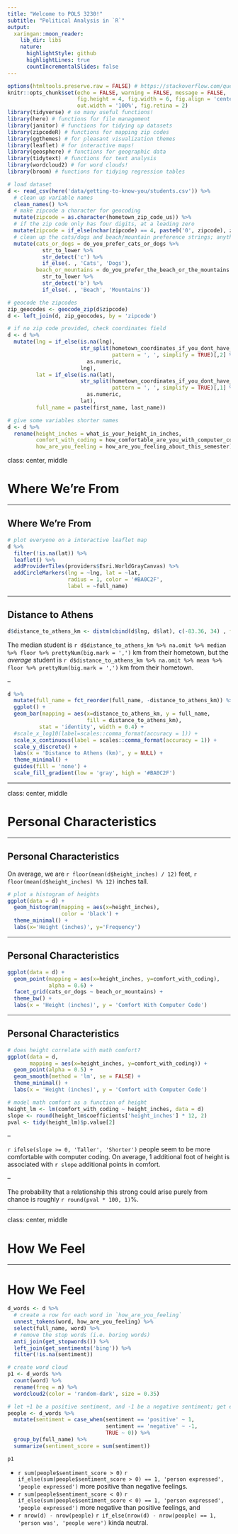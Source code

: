 ```yaml
---
title: "Welcome to POLS 3230!"
subtitle: "Political Analysis in `R`"
output:
  xaringan::moon_reader:
    lib_dir: libs
    nature:
      highlightStyle: github
      highlightLines: true
      countIncrementalSlides: false
---
```


```r
options(htmltools.preserve.raw = FALSE) # https://stackoverflow.com/questions/65766516/xaringan-presentation-not-displaying-html-widgets-even-when-knitting-provided-t
knitr::opts_chunk$set(echo = FALSE, warning = FALSE, message = FALSE,
                      fig.height = 4, fig.width = 6, fig.align = 'center',
                      out.width = '100%', fig.retina = 2)
library(tidyverse) # so many useful functions!
library(here) # functions for file management
library(janitor) # functions for tidying up datasets
library(zipcodeR) # functions for mapping zip codes
library(ggthemes) # for pleasant visualization themes
library(leaflet) # for interactive maps!
library(geosphere) # functions for geographic data
library(tidytext) # functions for text analysis
library(wordcloud2) # for word clouds!
library(broom) # functions for tidying regression tables
```

```r
# load dataset
d <- read_csv(here('data/getting-to-know-you/students.csv')) %>% 
  # clean up variable names
  clean_names() %>%  
  # make zipcode a character for geocoding
  mutate(zipcode = as.character(hometown_zip_code_us)) %>%
  # if the zip code only has four digits, at a leading zero
  mutate(zipcode = if_else(nchar(zipcode) == 4, paste0('0', zipcode), zipcode)) %>%
  # clean up the cats/dogs and beach/mountain preference strings; anything with a "c" is cats, anything with a "b" is beaches
  mutate(cats_or_dogs = do_you_prefer_cats_or_dogs %>% 
           str_to_lower %>% 
           str_detect('c') %>% 
           if_else(. , 'Cats', 'Dogs'),
         beach_or_mountains = do_you_prefer_the_beach_or_the_mountains %>% 
           str_to_lower %>% 
           str_detect('b') %>% 
           if_else(. , 'Beach', 'Mountains'))

# geocode the zipcodes
zip_geocodes <- geocode_zip(d$zipcode)
d <- left_join(d, zip_geocodes, by = 'zipcode')

# if no zip code provided, check coordinates field
d <- d %>% 
  mutate(lng = if_else(is.na(lng), 
                       str_split(hometown_coordinates_if_you_dont_have_a_home_zip_code,
                                 pattern = ', ', simplify = TRUE)[,2] %>% 
                         as.numeric,
                       lng),
         lat = if_else(is.na(lat), 
                       str_split(hometown_coordinates_if_you_dont_have_a_home_zip_code,
                                 pattern = ', ', simplify = TRUE)[,1] %>% 
                         as.numeric,
                       lat),
         full_name = paste(first_name, last_name))

# give some variables shorter names
d <- d %>% 
  rename(height_inches = what_is_your_height_in_inches,
         comfort_with_coding = how_comfortable_are_you_with_computer_code,
         how_are_you_feeling = how_are_you_feeling_about_this_semester)
```

class: center, middle

# Where We're From

---

## Where We're From

```r
# plot everyone on a interactive leaflet map
d %>% 
  filter(!is.na(lat)) %>% 
  leaflet() %>%  
  addProviderTiles(providers$Esri.WorldGrayCanvas) %>% 
  addCircleMarkers(lng = ~lng, lat = ~lat,
                   radius = 1, color = '#BA0C2F',
                   label = ~full_name)
```

---

## Distance to Athens

```r
d$distance_to_athens_km <- distm(cbind(d$lng, d$lat), c(-83.36, 34) , fun = distHaversine)[,1] / 1000
```

The median student is `r d$distance_to_athens_km %>% na.omit %>% median %>% floor %>% prettyNum(big.mark = ',')` km from their hometown, but the *average* student is `r d$distance_to_athens_km %>% na.omit %>% mean %>% floor %>% prettyNum(big.mark = ',')` km from their hometown.

--

```r
d %>% 
  mutate(full_name = fct_reorder(full_name, -distance_to_athens_km)) %>% 
  ggplot() +
  geom_bar(mapping = aes(x=distance_to_athens_km, y = full_name,
                         fill = distance_to_athens_km),
          stat = 'identity', width = 0.4) +
  #scale_x_log10(label=scales::comma_format(accuracy = 1)) +
  scale_x_continuous(label = scales::comma_format(accuracy = 1)) +
  scale_y_discrete() +
  labs(x = 'Distance to Athens (km)', y = NULL) +
  theme_minimal() +
  guides(fill = 'none') +
  scale_fill_gradient(low = 'gray', high = '#BA0C2F')
```

---

class: center, middle

# Personal Characteristics

---

## Personal Characteristics

On average, we are `r floor(mean(d$height_inches) / 12)` feet, `r floor(mean(d$height_inches) %% 12)` inches tall.

```r
# plot a histogram of heights
ggplot(data = d) +
  geom_histogram(mapping = aes(x=height_inches),
                 color = 'black') +
  theme_minimal() +
  labs(x='Height (inches)', y='Frequency')
```

---

## Personal Characteristics

```r
ggplot(data = d) +
  geom_point(mapping = aes(x=height_inches, y=comfort_with_coding),
             alpha = 0.6) +
  facet_grid(cats_or_dogs ~ beach_or_mountains) +
  theme_bw() +
  labs(x = 'Height (inches)', y = 'Comfort With Computer Code')
```

---

## Personal Characteristics

```r
# does height correlate with math comfort?
ggplot(data = d,
       mapping = aes(x=height_inches, y=comfort_with_coding)) +
  geom_point(alpha = 0.5) +
  geom_smooth(method = 'lm', se = FALSE) +
  theme_minimal() +
  labs(x = 'Height (inches)', y = 'Comfort with Computer Code')

# model math comfort as a function of height
height_lm <- lm(comfort_with_coding ~ height_inches, data = d)
slope <- round(height_lm$coefficients['height_inches'] * 12, 2)
pval <- tidy(height_lm)$p.value[2]
```

--

`r ifelse(slope >= 0, 'Taller', 'Shorter')` people seem to be more comfortable with computer coding. On average, 1 additional foot of height is associated with `r slope` additional points in comfort. 

--

The probability that a relationship this strong could arise purely from chance is roughly `r round(pval * 100, 1)`%.

---

class: center, middle

# How We Feel

---

# How We Feel

```r
d_words <- d %>% 
  # create a row for each word in `how_are_you_feeling`
  unnest_tokens(word, how_are_you_feeling) %>% 
  select(full_name, word) %>% 
  # remove the stop words (i.e. boring words)
  anti_join(get_stopwords()) %>% 
  left_join(get_sentiments('bing')) %>% 
  filter(!is.na(sentiment))

# create word cloud
p1 <- d_words %>% 
  count(word) %>% 
  rename(freq = n) %>% 
  wordcloud2(color = 'random-dark', size = 0.35)

# let +1 be a positive sentiment, and -1 be a negative sentiment; get everyone's sum
people <- d_words %>% 
  mutate(sentiment = case_when(sentiment == 'positive' ~ 1,
                               sentiment == 'negative' ~ -1,
                               TRUE ~ 0)) %>% 
  group_by(full_name) %>% 
  summarize(sentiment_score = sum(sentiment))

p1
```

- `r sum(people$sentiment_score > 0)` `r if_else(sum(people$sentiment_score > 0) == 1, 'person expressed', 'people expressed')` more positive than negative feelings.
- `r sum(people$sentiment_score < 0)` `r if_else(sum(people$sentiment_score < 0) == 1, 'person expressed', 'people expressed')` more negative than positive feelings, and
- `r nrow(d) - nrow(people)` `r if_else(nrow(d) - nrow(people) == 1, 'person was', 'people were')` kinda neutral.

